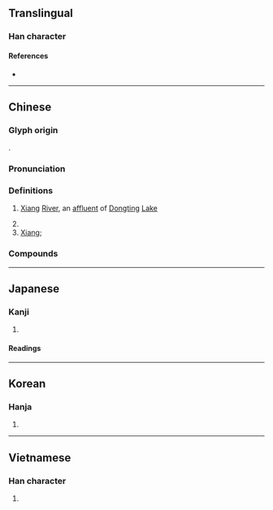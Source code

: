{{character info/new}}
==Translingual==

===Han character===
{{Han char|rn=85|rad=水|as=09|sn=12|four=36100|canj=EDBU|ids=⿰氵相}}

====References====
* {{Han ref|kx=0637.110|dkj=17842|dj=1044.090|hdz=31670.040|uh=6E58|ud=28248|bh=B4F0|bd=46320}}

----

==Chinese==
{{zh-forms}}

===Glyph origin===
{{Han etym}}
{{Han compound|水|相|ls=psc|c1=s|c2=p}}.

===Pronunciation===
{{zh-pron
|m=Xiāng
|m-s=
|dg=
|c=soeng1
|c-t=lhiang1
|g=xiong1
|h=pfs=Siông;gd=xiong1
|j=
|mb=Sióng
|md=Siŏng
|mn=xm,qz,tw:Siong/zz:Siang
|mn-t=siang1
|w=1xian
|x=sian1
|mc=y
|oc=y
|cat=pn,n
}}

===Definitions===
{{zh-hanzi}}

# {{zh-div|江|水}} [[Xiang]] [[river|River]], an [[affluent]] of [[Dongting]] [[lake|Lake]]
# {{zh-short|湖南|Hunan, a [[province]] of China.}}
# [[Xiang]]; {{w|Xiang Chinese}}
#: {{zh-x|湘語|Xiang (variety of Chinese)}}

===Compounds===
{{zh-der|湘語|湘繡|湘妃竹|湘竹|湘簾|湘軍|湘纍|灕湘|湘靈|瀟湘雨|湘江竹|瀟湘|湘鄉派|湘妃|湘江|湘戲|湘君|湘裙|瀟湘八景|湘夫人|湘娥|湘東|湘鄉|湘口}}

----

==Japanese==

===Kanji===
{{ja-kanji|grade=|rs=水09}}

# {{rfdef|ja|sort=水09}}

====Readings====
{{ja-readings
|on=しょう, そう
|kun=にる
}}

----

==Korean==

===Hanja===
{{ko-hanja|[[강]] [[이름]]|상}}

# {{rfdef|ko|sort=水09}}

----

==Vietnamese==

===Han character===
{{vi-hantu|[[tương]]|rs=水09}}

# {{rfdef|vi|sort=水09}}